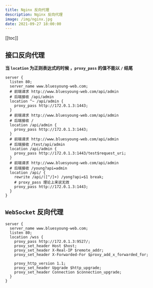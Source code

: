 ```yaml
---
title: Nginx 反向代理
description: Nginx 反向代理
image: /img/nginx.jpg
date: 2021-09-27 18:00:00
---
```


[[toc]]

## 接口反向代理

<Alert class="my-4" type="warning">**当 `location` 为正则表达式的时候 ，`proxy_pass` 的值不能以 `/` 结尾**</Alert>

```nginx
server {
  listen 80;
  server_name www.bluesyoung-web.com;
  # 前端请求 http://www.bluesyoung-web.com/api/admin
  # 后端接收 /api/admin
  location ^~ /api/admin {
    proxy_pass http://172.0.1.3:1443;
  }
  # 前端请求 http://www.bluesyoung-web.com/api/admin
  # 后端接收 /
  location /api/admin {
    proxy_pass http://172.0.1.3:1443;
  }
  # 前端请求 http://www.bluesyoung-web.com/api/admin
  # 后端接收 /test/api/admin
  location /api/admin {
    proxy_pass http://172.0.1.3:1443/test$request_uri;
  }
  # 前端请求 http://www.bluesyoung-web.com/api/admin
  # 后端接收 /young?api=admin
  location /api/ {
    rewrite /api/([^/]+) /yong?api=$1 break;
    # proxy_pass 理论上来说无效
    proxy_pass http://172.0.1.3:1443;
  }
}
```

## `WebSocket` 反向代理

```nginx
server {
  server_name www.bluesyoung-web.com;
  listen 80;
  location /wss {
    proxy_pass http://172.0.1.3:9527/;
    proxy_set_header Host $host;
    proxy_set_header X-Real-IP $remote_addr;
    proxy_set_header X-Forwarded-For $proxy_add_x_forwarded_for;
    
    proxy_http_version 1.1;
    proxy_set_header Upgrade $http_upgrade;
    proxy_set_header Connection $connection_upgrade;
  }
}
```